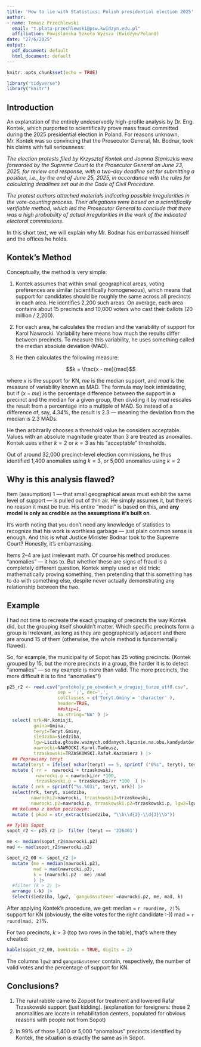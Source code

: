 ```yaml
---
title: 'How to lie with Statistics: Polish presidential election 2025'
author:
- name: Tomasz Przechlewski
  email: "t.plata-przechlewski@psw.kwidzyn.edu.pl"
  affiliation: Powiślańska Szkoła Wyższa (Kwidzyn/Poland)
date: "27/6/2025"
output:
  pdf_document: default
  html_document: default
---
```


```r
knitr::opts_chunk$set(echo = TRUE)

library("tidyverse")
library("knitr")

```

## Introduction

An explanation of the entirely undeservedly high-profile analysis by
Dr. Eng. Kontek, which purported to scientifically prove mass fraud
committed during the 2025 presidential election in Poland. For reasons
unknown, Mr. Kontek was so convincing that the Prosecutor General,
Mr. Bodnar, took his claims with full seriousness:

*The election protests filed by Krzysztof Kontek and Joanna Staniszkis
were forwarded by the Supreme Court to the Prosecutor General on June
23, 2025, for review and response, with a two-day deadline set for
submitting a position, i.e., by the end of June 25, 2025, in
accordance with the rules for calculating deadlines set out in the
Code of Civil Procedure*.

*The protest authors attached materials indicating possible
irregularities in the vote-counting process. Their allegations were
based on a scientifically verifiable method, which led the Prosecutor
General to conclude that there was a high probability of actual
irregularities in the work of the indicated electoral commissions*.

In this short text, we will explain why Mr. Bodnar has embarrassed
himself and the offices he holds.

## Kontek’s Method

Conceptually, the method is very simple:

1. Kontek assumes that within small geographical areas, voting
preferences are similar (scientifically homogeneous), which means that
support for candidates should be roughly the same across all precincts
in each area.  He identifies 2,200 such areas. On average, each area
contains about 15 precincts and 10,000 voters who cast their ballots
(20 million / 2,200).

2. For each area, he calculates the median and the variability of
support for Karol Nawrocki.  Variability here means how much the
results differ between precincts. To measure this variability, he uses
something called the median absolute deviation (MAD).

3. He then calculates the following measure:

$$k = \frac{x - me}{mad}$$

where $x$ is the support for KN, $me$ is the median support,
and $mad$ is the measure of variability known as MAD.
The formula may look intimidating, but if $(x - me)$ is the
percentage difference between the support in a precinct
and the median for a given group,
then dividing it by $mad$ rescales the result from a percentage
into a multiple of MAD.
So instead of a difference of, say, 4.34%, the result
is 2.3 — meaning the deviation from the median is 2.3 MADs.

He then arbitrarily chooses a threshold value he considers acceptable.
Values with an absolute magnitude greater than 3 are treated as
anomalies.  Kontek uses either $k = 2$ or $k = 3$ as his "acceptable"
thresholds.

Out of around 32,000 precinct-level election commissions, he thus
identified 1,400 anomalies using $k = 3$, or 5,000 anomalies using
$k = 2$

## Why is this analysis flawed?

Item (assumption) 1 — that small geographical areas must exhibit the same
level of support — is pulled out of thin air. He simply assumes it,
but there’s no reason it must be true. His entire “model” is based on
this, and **any model is only as credible
as the assumptions it's built on**.

It’s worth noting that you don’t need any knowledge of statistics to
recognize that his work is worthless garbage — just plain common sense
is enough. And this is what Justice Minister Bodnar took to the
Supreme Court? Honestly, it’s embarrassing.

Items 2--4 are just irrelevant math. Of course his method produces
“anomalies” — it has to. But whether these are signs of fraud is a
completely different question. Kontek simply used an old trick:
mathematically proving something, then pretending that this something
has to do with something else, despite never actually demonstrating
any relationship between the two.

## Example

I had not time to recreate the exact grouping of precincts the way
Kontek did, but the grouping itself shouldn’t matter.
Which specific precincts form a group is irrelevant, as long as they are
geographically adjacent and there are around 15 of them (otherwise,
the whole method is fundamentally flawed).

So, for example, the municipality of Sopot has 25 voting
precincts. (Kontek grouped by 15, but the more precincts in a group,
the harder it is to detect “anomalies” — so my example is more than
valid. The more precincts, the more difficult it is to find
“anomalies”!)

```r
p25_r2 <- read.csv("protokoly_po_obwodach_w_drugiej_turze_utf8.csv",
                   sep = ';', dec='.',
                   colClasses = c('Teryt.Gminy'= 'character' ),
                   header=TRUE,
                   ##skip=1,
                   na.string="NA" ) |>
  select( nrk=Nr.komisji,
          gmina=Gmina, 
          teryt=Teryt.Gminy, 
          siedziba=Siedziba, 
          lgw=Liczba.głosów.ważnych.oddanych.łącznie.na.obu.kandydatów..z.kart.ważnych.,
          nawrocki=NAWROCKI.Karol.Tadeusz,
          trzaskowski=TRZASKOWSKI.Rafał.Kazimierz ) |>
  ## Poprawiamy teryt
  mutate(teryt = ifelse( nchar(teryt) == 5, sprintf ("0%s", teryt), teryt)) |>
  mutate ( rr =  nawrocki + trzaskowski,
           nawrocki.p = nawrocki/rr *100,
           trzaskowski.p = trzaskowski/rr *100  ) |>
  mutate ( nrk = sprintf("%s.%03i", teryt, nrk)) |>
  select(nrk, teryt, siedziba,
         nawrocki2=nawrocki, trzaskowski2=trzaskowski, 
         nawrocki.p2=nawrocki.p, trzaskowski.p2=trzaskowski.p, lgw2=lgw) |>
  ## kolumna z kodem pocztowym:
  mutate ( pkod = str_extract(siedziba, "\\b\\d{2}-\\d{3}\\b"))

## Tylko Sopot
sopot_r2 <- p25_r2 |>  filter (teryt == '226401')

me <- median(sopot_r2$nawrocki.p2)
mad <- mad(sopot_r2$nawrocki.p2)

sopot_r2_00 <- sopot_r2 |>
  mutate (me = median(nawrocki.p2),
          mad = mad(nawrocki.p2),
          k = (nawrocki.p2 - me) /mad
          ) |>
  #filter (k > 2) |>
  arrange (-k) |>
  select(siedziba, lgw2, `gangus&sutener`=nawrocki.p2, me, mad, k)

```

After applying Kontek’s procedure, we get:
median = `r round(me, 2)`% support for KN (obviously, the elite votes for the right candidate :-))
mad = `r round(mad, 2)`%.

For two precincts, $k > 3$ (top two rows in the table), that’s where
they cheated:

```r
kable(sopot_r2_00, booktabs = TRUE, digits = 2)
```

The columns `lgw2` and `gangus&sutener` contain, respectively,
the number of valid votes
and the percentage of support for KN.

## Conclusions?

1. The rural rabble came to Zoppot for treatment and lowered Rafał Trzaskowski support (just kidding).
(explanation for foreigners: those 2 anomalities are locate in rehabilitation centers,
   populated for obvious reasons with people not from Sopot)
   
2. In 99% of those 1,400 or 5,000 “anomalous” precincts identified by
   Kontek, the situation is exactly the same as in Sopot.

